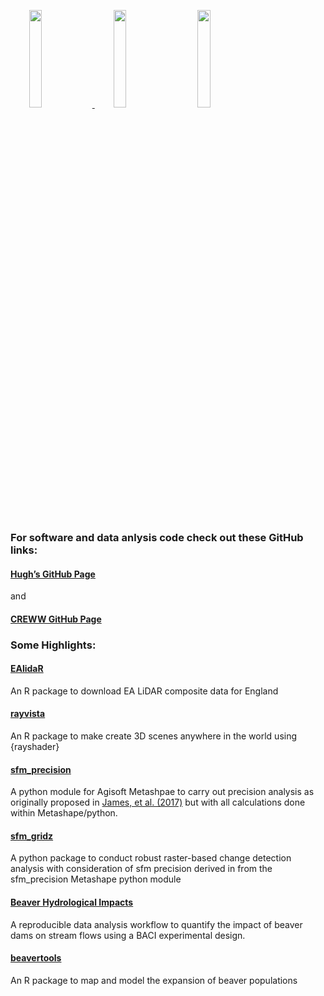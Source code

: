 
<link rel="stylesheet" href="styles.css" type="text/css">

<a href="https://github.com/h-a-graham/EAlidaR"><img src="images/HexLogov1.png" 
style="width:20%; margin-left: 30px" align="centre">
<a href="https://github.com/h-a-graham/rayvista"> <img src="images/hex_HR.png" 
style="width:20%; margin-left: 30px" align="centre" ></a>
<a href="https://github.com/h-a-graham/raytrix"> <img src="images/hexDepth5Edit.png" 
style="width:20%; margin-left: 30px" align="centre" ></a>

\

### For software and data anlysis code check out these GitHub links:

#### [Hugh's GitHub Page](https://github.com/h-a-graham)

and

#### [CREWW GitHub Page](https://github.com/exeter-creww)


### Some Highlights:


#### [EAlidaR](https://github.com/h-a-graham/EAlidaR) 
An R package to download EA LiDAR composite data for England

#### [rayvista](https://github.com/h-a-graham/rayvista) 
An R package to make create 3D scenes anywhere in the world using {rayshader}

#### [sfm_precision](https://github.com/exeter-creww/SFM_Precision/tree/master/sfm_precision)
A python module for Agisoft Metashpae to carry out precision analysis as originally proposed in [James, et al. (2017)](https://onlinelibrary.wiley.com/doi/full/10.1002/esp.4125) but with all calculations done within Metashape/python.

#### [sfm_gridz](https://github.com/exeter-creww/SFM_Precision/tree/master/sfm_gridz)
A python package to conduct robust raster-based change detection analysis with consideration of sfm precision derived in from the sfm_precision Metashape python module

#### [Beaver Hydrological Impacts](https://github.com/h-a-graham/Budleigh_Brook_Beaver_Hydro)
A reproducible data analysis workflow to quantify the impact of beaver dams on stream flows using a BACI experimental design.

#### [beavertools](https://github.com/h-a-graham/beavertools) 
An R package to map and model the expansion of beaver populations

